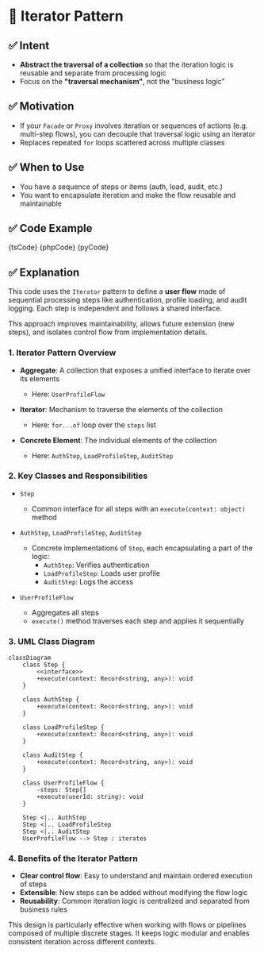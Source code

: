

# 🧩 Iterator Pattern

## ✅ Intent

- **Abstract the traversal of a collection** so that the iteration logic is reusable and separate from processing logic
- Focus on the **"traversal mechanism"**, not the "business logic"

## ✅ Motivation

- If your `Facade` or `Proxy` involves iteration or sequences of actions (e.g. multi-step flows), you can decouple that traversal logic using an iterator
- Replaces repeated `for` loops scattered across multiple classes

## ✅ When to Use

- You have a sequence of steps or items (auth, load, audit, etc.)
- You want to encapsulate iteration and make the flow reusable and maintainable

## ✅ Code Example

<Tabs groupId="language">
  <TabItem value="ts" label="TypeScript">
    <CodeBlock language="ts">{tsCode}</CodeBlock>
  </TabItem>
  <TabItem value="php" label="PHP">
    <CodeBlock language="php">{phpCode}</CodeBlock>
  </TabItem>
  <TabItem value="python" label="Python">
    <CodeBlock language="python">{pyCode}</CodeBlock>
  </TabItem>
</Tabs>

## ✅ Explanation

This code uses the `Iterator` pattern to define a **user flow** made of sequential processing steps like authentication, profile loading, and audit logging. Each step is independent and follows a shared interface.

This approach improves maintainability, allows future extension (new steps), and isolates control flow from implementation details.

### 1. Iterator Pattern Overview

- **Aggregate**: A collection that exposes a unified interface to iterate over its elements

  - Here: `UserProfileFlow`

- **Iterator**: Mechanism to traverse the elements of the collection

  - Here: `for...of` loop over the `steps` list

- **Concrete Element**: The individual elements of the collection
  - Here: `AuthStep`, `LoadProfileStep`, `AuditStep`

### 2. Key Classes and Responsibilities

- `Step`

  - Common interface for all steps with an `execute(context: object)` method

- `AuthStep`, `LoadProfileStep`, `AuditStep`

  - Concrete implementations of `Step`, each encapsulating a part of the logic:
    - `AuthStep`: Verifies authentication
    - `LoadProfileStep`: Loads user profile
    - `AuditStep`: Logs the access

- `UserProfileFlow`
  - Aggregates all steps
  - `execute()` method traverses each step and applies it sequentially

### 3. UML Class Diagram

```mermaid
classDiagram
    class Step {
        <<interface>>
        +execute(context: Record<string, any>): void
    }

    class AuthStep {
        +execute(context: Record<string, any>): void
    }

    class LoadProfileStep {
        +execute(context: Record<string, any>): void
    }

    class AuditStep {
        +execute(context: Record<string, any>): void
    }

    class UserProfileFlow {
        -steps: Step[]
        +execute(userId: string): void
    }

    Step <|.. AuthStep
    Step <|.. LoadProfileStep
    Step <|.. AuditStep
    UserProfileFlow --> Step : iterates
```

### 4. Benefits of the Iterator Pattern

- **Clear control flow**: Easy to understand and maintain ordered execution of steps
- **Extensible**: New steps can be added without modifying the flow logic
- **Reusability**: Common iteration logic is centralized and separated from business rules

This design is particularly effective when working with flows or pipelines composed of multiple discrete stages. It keeps logic modular and enables consistent iteration across different contexts.
